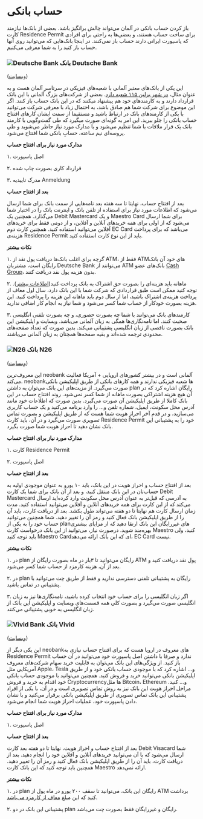 # حساب بانکی



باز کردن حساب بانکی در آلمان می‌تواند چالش برانگیز باشد. بعضی از بانک‌ها نیازمند کارت Residence Permit برای ساخت حساب هستند، و بعضی‌ها به راحتی برای افرادی که پاسپورت ایرانی دارند حساب باز نمی‌کنند. در اینجا بانک‌هایی که می‌توانید روی آنها حساب باز کنید را به شما معرفی می‌کنیم.



### ![Deutsche Bank](/icon_deutsche_bank.png) بانک Deutsche Bank



([وبسایت](https://www.db.com/index?language_id=1))



این یکی از بانک‌های معتبر آلمانی با شعبه‌های فیزیکی در سرتاسر آلمان هست و به عنوان مثال، [در شهر برلین ۱۱۵ شعبه دارد](https://banknoted.com/germany/branches/deutsche-bank-berlin). بعضی از شرکت‌های بزرگ آلمانی با این بانک قرارداد دارند و به کارمند‌های خود هم پیشنهاد میکنند که در این بانک حساب باز کنند. اگر این موضوع برای شرکت شما هم صادق باشد، به احتمال زیاد با معرفی شرکت می‌توانید با یکی از کارمندهای بانک در ارتباط باشید و مستقیما از سمت ایشان کارهای افتتاح حساب بانکی را جلو ببرید. این امر به گونه‌ای صورت میگیرد که طی گفت‌وگویی با کارمند بانک یک قرار ملاقات با شما تنظیم می‌شود و با مدارک مورد نیاز حاظر می‌شوید و طی پروسه‌ای نیم ساعته، حسابِ بانکی شما افتتاح می‌شود.



**مدارک مورد نیاز برای افتتاح حساب**



۱. اصل پاسپورت



۲. قرارداد کاری بصورت چاپ شده



۳. مدرک تاییدیه Anmeldung



**بعد از افتتاح حساب**



بعد از افتتاح حساب، نهایتا تا سه هفته بعد نامه‌هایی از سمت بانک برای شما ارسال می‌شود که اطلاعات مورد نیاز برای استفاده از تلفن بانک و اینترنت بانک را در اختیار شما می‌گذارد. همچنین یک Debit Mastercard و یک Maestro Card برای شما ارسال می‌شود که از اولی برای همه خرید‌های آنلاین و آفلاین، و از دومی فقط برای خریدهای آفلاین می‌توانید استفاده کنید. همچنین کارت دوم EC Card می‌باشد که برای پرداخت هزینه‌ی Residence Permit باید از این نوع کارت استفاده کنید.



**نکات بیشتر**



۱. گرچه برای اغلب بانک‌ها دریافت پول نقد از ATM، فقط از ATMهای خود آن بانک رایگان است، مشتریان Deutsche Bank می‌توانند از ATM بانک‌های عضو [Cash Group](https://en.wikipedia.org/wiki/Cash_Group)، بدون هزینه پول نقد دریافت کنند.



۲. ماهانه باید هزینه‌ای را بصورت حق اشتراک به بانک پرداخت کنید([اطلاعات بیشتر](https://www.deutsche-bank.de/dam/deutschebank/de/shared/pdf/List-of-Prices-and-Services-Deutsche-Bank-AG.pdf)). توجه کنید ممکن است طبق قراردادی که شرکت شما با این بانک دارد، سال اول معاف از پرداخت هزینه‌ی اشتراک باشید، اما از سال دوم باید ماهانه این هزینه را پرداخت کنید. این هزینه بصورت خودکار از حساب شما کسر می‌شود و شما نیاز به انجام کار اضافی ندارید.



۳. کارمندهای بانک می‌توانند با شما چه بصورت حضوری، و چه بصورت تلفنی انگلیسی صحبت کنند. اما نامه‌نگاری‌ها همگی به زبان آلمانی می‌باشد. وبسایت و اپلیکیشن این بانک بصورت ناقصی از زبان انگلیسی پشتیبانی می‌کند. بدین صورت که تعداد صفحه‌های محدودی ترجمه شده‌اند و بقیه صفحه‌ها همچنان به زبان آلمانی می‌باشند.



### ![N26](/icon_n26_bank.ico) بانک N26



([وبسایت](https://n26.com))



این معروف‌ترین neobank آلمانی است و در بیشتر کشورهای اروپایی + آمریکا فعالیت می‌کند. neobankها شعبه فیزیکی ندارند و همه کارهای بانکی از طریق اپلیکیشن بانکی صورت می‌گیرد. از مزیت‌های این بانک می‌توان به داشتن plan رایگان اشاره کرد که در آن هیچ هزینه اشتراکی بصورت ماهانه از شما کسر نمی‌شود. روند افتتاح حساب در این بانک کاملا از طریق اپلیکیشن آن صورت می‌گیرد. بدین صورت که اطلاعات خود مانند آدرس محل سکونت، ایمیل، شماره تلفن و... را وارد برنامه می‌کنید و یک حساب کاربری می‌سازید، و در قدم آخر احراز هویت شما هست که از طریق اپلیکیشن و بصورت تماس تصویری صورت می‌گیرد و در آن، باید کارت Residence Permit خود را به پشتیبانی این بانک نشان دهید تا احراز هویت شما صورت بگیرد.

**مدارک مورد نیاز برای افتتاح حساب**

۱. کارت Residence Permit

۲. اصل پاسپورت

**بعد از افتتاح حساب**

بعد از افتتاح حساب و احراز هویت در این بانک، باید ۱۰ یورو به عنوان موجودی اولیه به حساب‌تان‌ در این بانک منتقل کنید، و بعد از آن بانک برای شما یک کارت Debit Mastercard به آدرسی که قبل‌تر به عنوان آدرس محل سکونت وارد کرده‌اید ارسال می‌کند‌ که از این کارت برای همه خرید‌های آنلاین و آفلاین می‌توانید استفاده کنید. مدت زمان ارسال کارت هم نهایتا تا دو هفته می‌تواند‌ طول بکشد. بعد از دریافت کارت، باید آن را از طریق اپلیکیشن بانک فعال کنید و رمز آن را تغییر دهید. شما همچنین می‌توانید‌ حساب خود را به یکی از planهای غیررایگان این بانک ارتقا دهید که از مزایای بیشتری بهره‌مند شوید. درصورت نیاز، می‌توانید‌ از این بانک درخواست کارت Maestro کنید، ولی باید توجه کنید Maestro Cardای که این بانک ارائه می‌دهد،‌ EC Card نیست.

**نکات بیشتر**

۱. در plan رایگان می‌توانید تا ۳بار در ماه بصورت رایگان از ATM پول نقد دریافت کنید و بعد از آن، هزینه کارمزد از حساب شما کسر می‌شود.

۲. در plan رایگان به پشتیبانی تلفنی دسترسی ندارید و فقط از طریق چت می‌توانید‌ با پشتیبانی در تماس باشید.

۳. اگر زبان انگلیسی را برای حساب خود انتخاب کرده باشید، نامه‌نگاری‌ها نیز به زبان انگلیسی صورت می‌گیرد‌ و بصورت کلی همه قسمت‌های ‌وبسایت و اپلیکیشن این بانک از زبان انگلیسی به خوبی پشتیبانی می‌کنند.

### ![Vivid Bank](/icon_vivid_bank.png) بانک Vivid

([وبسایت](https://vivid.money))

این یکی دیگر از neobankهای معروف در اروپا هست که برای افتتاح حساب نیازی به Residence Permit ندارد و صرفا با داشتن اصل پاسپورت خود می‌توانید‌ در آن حساب باز کنید. از ویژگی‌های این بانک می‌توان به قابلیت خرید سهام شرکت‌های معروف آمریکایی مثل Apple، Tesla و... اشاره کرد که با موجودی حساب بانکی خود و از طریق اپلیکیشن بانکی می‌توانید خرید و فروش کنید. همچنین می‌توانید‌ با موجودی حساب بانکی خود اقدام به خرید و فروش Cryptocurrencyها مثل Bitcoin، Ethereum و... کنید. مراحل احراز هویت این بانک نیز به روش تماس تصویری است و در آن، با یکی از افراد پشتیبانی این بانک تماس تصویری از طریق اپلیکیشن بانکی برقرار می‌کنید‌ و با نشان دادن پاسپورت خود، عملیات احراز هویت شما انجام می‌شود.

**مدارک مورد نیاز برای افتتاح حساب**

۱. اصل پاسپورت

**بعد از افتتاح حساب**

بعد از افتتاح حساب و احراز هویت، نهایتا تا دو هفته بعد کارت Debit Visacard شما ارسال می‌شود‌ که با آن می‌توانید‌ خریدهای آنلاین و آفلاین خود را انجام دهید. بعد از دریافت کارت، باید آن را از طریق اپلیکیشن بانک فعال کنید و رمز آن را تغییر دهید. همچنین باید توجه کنید که این بانک کارت Maestro ارائه نمی‌دهد.

**نکات بیشتر**

۱. در plan رایگان این بانک، می‌توانید‌ تا سقف ۲۰۰ یورو در ماه پول از ATM برداشت کنید که این مبلغ [معاف از کارمزد می‌باشد](https://help.vivid.money/en/articles/4223892-how-to-withdraw-cash-free-of-charge-in-euro).‌

۲. پشتیبانی این بانک در دو plan رایگان و غیررایگان فقط بصورت چت می‌باشد‌.